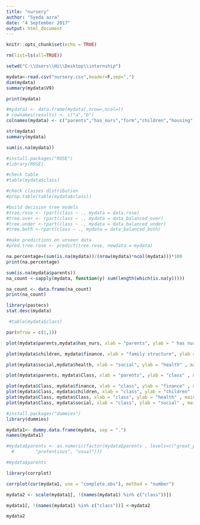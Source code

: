 ---
title: "nursery"
author: "Syeda azra"
date: "4 September 2017"
output: html_document
---

```{r setup, include=FALSE}
knitr::opts_chunk$set(echo = TRUE)
```



```{r}
rm(list=ls(all=TRUE))

setwd("C:\\Users\\Hi\\Desktop\\internship")

mydata<-read.csv("nursery.csv",header=F,sep=",")
dim(mydata)
summary(mydata$V9)
```

```{r}
print(mydata)
```
 
```{r}
#mydata1 <- data.frame(mydata(,nrow=,ncol=))
# rownames(results) <- c("a","b") 
colnames(mydata) <- c("parents","has_nurs","form","children","housing","finance","social","health","Class")

str(mydata)
summary(mydata)

```


```{r}
sum(is.na(mydata))
```


```{r}
#install.packages("ROSE")
#library(ROSE)

#check table
#table(mydata$class)

#check classes distribution
#prop.table(table(mydata$class))
```


```{r}
#build decision tree models
#tree.rose <- rpart(class ~ ., mydata = data.rose)
#tree.over <- rpart(class ~ ., mydata = data_balanced_over)
#tree.under <-rpart(class ~ ., mydata = data_balanced_under)
#tree.both <-rpart(class ~ ., mydata = data_balanced_both)

#make predictions on unseen data
#pred.tree.rose <- predict(tree.rose, newdata = mydata)
```

```{r}
na.percentage=(sum(is.na(mydata))/(nrow(mydata)*ncol(mydata)))*100
print(na.percentage)
```

```{r}
sum(is.na(mydata$parents))
na_count <-sapply(mydata, function(y) sum(length(which(is.na(y)))))

na_count <- data.frame(na_count)
print(na_count)

```
```{r}
library(pastecs)
stat.desc(mydata)
```
```{r}
 #table(mydata$class)
```




```{r}
par(mfrow = c(1,1))

plot(mydata$parents,mydata$has_nurs, xlab = "parents", ylab = " has nursery" , main = "occupation of parents vs child's nursery")

plot(mydata$children, mydata$finance, xlab = "family structure", ylab = "finance" , main = "family structure vs financial standing")

plot(mydata$social,mydata$health, xlab = "social", ylab = "health" , main = "social vs   health picture of the family.")

plot(mydata$parents, mydata$Class, xlab = "parents", ylab = "class" , main = "parents vs class")

plot(mydata$Class, mydata$finance, xlab = "class", ylab = "finance" , main = "finance vs class")
plot(mydata$Class, mydata$children, xlab = "class", ylab = "children" , main = "children vs class")
plot(mydata$Class, mydata$Class, xlab = "class", ylab = "health" , main = "health vs class")
plot(mydata$Class, mydata$social, xlab = "class", ylab = "social" , main = "social vs class")
```













```{r}
#install.packages("dummies")
library(dummies)

mydata1<- dummy.data.frame(mydata, sep = ".")
names(mydata1)

```


```{r}
#mydata$parents <- as.numeric(factor(mydata$parents , levels=c("great_pret" ,
  #        "pretentious", "usual")))

#mydata$parents 
```





```{r}
library(corrplot)

corrplot(cor(mydata1, use = "complete.obs"), method = "number")
```





```{r}
mydata2 <- scale(mydata1[, !(names(mydata1) %in% c("class"))])

mydata1[, !(names(mydata1) %in% c("class"))] <-mydata2

mydata2
```



```{r}

```






